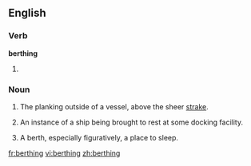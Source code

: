 ==English==

===Verb===
'''berthing'''

# {{present participle of|[[berth]]}}

===Noun===
{{en-noun}}

# {{obsolete|nautical}} The planking outside of a vessel, above the sheer [[strake]].
# {{nautical}} An instance of a ship being brought to rest at some docking facility.
# A berth, especially figuratively, a place to sleep.

[[fr:berthing]]
[[vi:berthing]]
[[zh:berthing]]